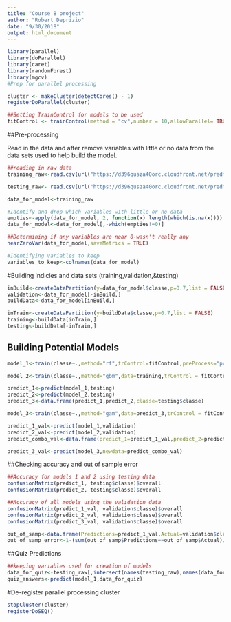 ```yaml
---
title: "Course 8 project"
author: "Robert Deprizio"
date: "9/30/2018"
output: html_document
---
```


```r
library(parallel)
library(doParallel)
library(caret)
library(randomForest)
library(mgcv)
#Prep for parallel processing

cluster <- makeCluster(detectCores() - 1)
registerDoParallel(cluster)

##Setting TrainControl for models to be used
fitControl <- trainControl(method = "cv",number = 10,allowParallel= TRUE)
```

##Pre-processing

Read in the data and after remove variables with little or no data  from the data sets used to help build the model.
```r
##reading in raw data
training_raw<-read.csv(url("https://d396qusza40orc.cloudfront.net/predmachlearn/pml-training.csv"),na.strings = c("#DIV/0!","NA"," ",""))

testing_raw<- read.csv(url("https://d396qusza40orc.cloudfront.net/predmachlearn/pml-testing.csv"),na.strings = c("#DIV/0!","NA"," ",""))

data_for_model<-training_raw

#Identify and drop which variables with little or no data
empties<-apply(data_for_model, 2, function(x) length(which(is.na(x))))
data_for_model<-data_for_model[,-which(empties!=0)]

##Determining if any variables are near 0-wasn't really any
nearZeroVar(data_for_model,saveMetrics = TRUE)

#Identifying variables to keep
variables_to_keep<-colnames(data_for_model)
```


#Building indicies and data sets (training,validation,&testing)
```r
inBuild<-createDataPartition(y=data_for_model$classe,p=0.7,list = FALSE)
validation<-data_for_model[-inBuild,]
buildData<-data_for_model[inBuild,]

inTrain<-createDataPartition(y=buildData$classe,p=0.7,list = FALSE)
training<-buildData[inTrain,]
testing<-buildData[-inTrain,]
```

## Building Potential Models
```r
model_1<-train(classe~.,method="rf",trControl=fitControl,preProcess="pca",data=training)

model_2<-train(classe~.,method="gbm",data=training,trControl = fitControl,verbose=FALSE,preProcess="pca")

predict_1<-predict(model_1,testing)
predict_2<-predict(model_2,testing)
predict_3<-data.frame(predict_1,predict_2,classe=testing$classe)

model_3<-train(classe~.,method="gam",data=predict_3,trControl = fitControl)

predict_1_val<-predict(model_1,validation)
predict_2_val<-predict(model_2,validation)
predict_combo_val<-data.frame(predict_1=predict_1_val,predict_2=predict_2_val)

predict_3_val<-predict(model_3,newdata=predict_combo_val)
```

##Checking accuracy and out of sample error 
```r

##Accuracy for models 1 and 2 using testing data
confusionMatrix(predict_1, testing$classe)$overall
confusionMatrix(predict_2, testing$classe)$overall

##Accuracy of all models using the validation data
confusionMatrix(predict_1_val, validation$classe)$overall
confusionMatrix(predict_2_val, validation$classe)$overall
confusionMatrix(predict_3_val, validation$classe)$overall

out_of_samp<-data.frame(Predictions=predict_1_val,Actual=validation$classe)
out_of_samp_error<-1-(sum(out_of_samp$Predictions==out_of_samp$Actual)/length(validation$classe))                        
```

##Quiz Predictions
```r
##keeping variables used for creation of models
data_for_quiz<-testing_raw[,intersect(names(testing_raw),names(data_for_model))]
quiz_answers<-predict(model_1,data_for_quiz)
```


#De-register parallel processing cluster
```r
stopCluster(cluster)
registerDoSEQ()
```